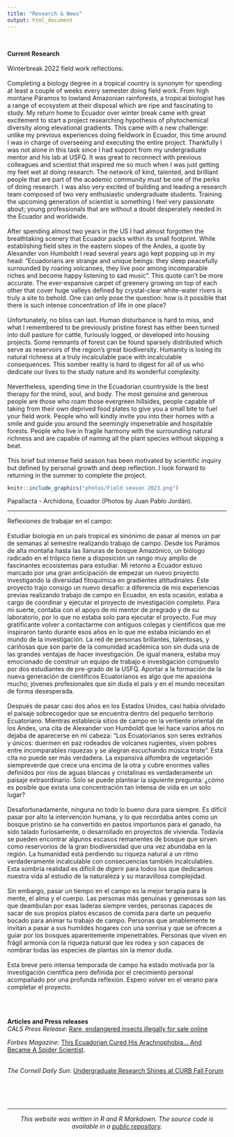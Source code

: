 ```yaml
---
title: "Research & News"
output: html_document
---
```


<br>

**Current Research**
<br>  
Winterbreak 2022 field work reflections: 
<br>  
Completing a biology degree in a tropical country is synonym for spending at least a couple of weeks every semester doing field work. From high montane Páramos to lowland Amazonian rainforests, a tropical biologist has a range of ecosystem at their disposal which are ripe and fascinating to study. My return home to Ecuador over winter break came with great excitement to start a project researching hypothesis of phytochemical diversity along elevational gradients. This came with a new challenge: unlike my previous experiences doing fieldwork in Ecuador, this time around I was in charge of overseeing and executing the entire project. Thankfully I was not alone in this task since I had support from my undergraduate mentor and his lab at USFQ. It was great to reconnect with previous colleagues and scientist that inspired me so much when I was just getting my feet wet at doing research. The network of kind, talented, and brilliant people that are part of the academic community must be one of the perks of doing research. I was also very excited of building and leading a research team composed of two very enthusiastic undergraduate students. Training the upcoming generation of scientist is something I feel very passionate about; young professionals that are without a doubt desperately needed in the Ecuador and worldwide.  
<br> 
After spending almost two years in the US I had almost forgotten the breathtaking scenery that Ecuador packs within its small footprint. While establishing field sites in the eastern slopes of the Andes, a quote by Alexander von Humboldt I read several years ago kept popping up in my head: “Ecuadorians are strange and unique beings: they sleep peacefully surrounded by roaring volcanoes, they live poor among incomparable riches and become happy listening to sad music”. This quote can’t be more accurate. The ever-expansive carpet of greenery growing on top of each other that cover huge valleys defined by crystal-clear white-water rivers is truly a site to behold. One can only pose the question: how is it possible that there is such intense concentration of life in one place? 
<br>  
Unfortunately, no bliss can last. Human disturbance is hard to miss, and what I remembered to be previously pristine forest has either been turned into dull pasture for cattle, furiously logged, or developed into housing projects. Some remnants of forest can be found sparsely distributed which serve as reservoirs of the region’s great biodiversity. Humanity is losing its natural richness at a truly incalculable pace with incalculable consequences. This somber reality is hard to digest for all of us who dedicate our lives to the study nature and its wonderful complexity.
<br>  
Nevertheless, spending time in the Ecuadorian countryside is the best therapy for the mind, soul, and body. The most genuine and generous people are those who roam those evergreen hillsides, people capable of taking from their own deprived food plates to give you a small bite to fuel your field work. People who will kindly invite you into their homes with a smile and guide you around the seemingly impenetrable and hospitable forests. People who live in fragile harmony with the surrounding natural richness and are capable of naming all the plant species without skipping a beat. 
<br>  
This brief but intense field season has been motivated by scientific inquiry but defined by personal growth and deep reflection. I look forward to returning in the summer to complete the project. 
<br>

```r

knitr::include_graphics("photos/Field season 2023.png") 

```
Papallacta - Archidona, Ecuador (Photos by Juan Pablo Jordán). 

***

Reflexiones de trabajar en el campo: 
<br>  
Estudiar biología en un país tropical es sinónimo de pasar al menos un par de semanas al semestre realizando trabajo de campo. Desde los Parámos de alta montaña hasta las llanuras de bosque Amazónico, un biólogo radicado en el trópico tiene a disposición un rango muy amplio de fascinantes ecosistemas para estudiar. Mi retorno a Ecuador estuvo marcado por una gran anticipación de empezar un nuevo proyecto investigando la diversidad fitoquímica en gradientes altitudinales. Este proyecto trajo consigo un nuevo desafío: a diferencia de mis experiencias previas realizando trabajo de campo en Ecuador, en esta ocasión, estaba a cargo de coordinar y ejecutar el proyecto de investigación completo.  Para mi suerte, contaba con el apoyo de mi mentor de pregrado y de su laboratorio, por lo que no estaba solo para ejecutar el proyecto. Fue muy gratificante volver a contactarme con antiguos colegas y científicos que me inspiraron tanto durante esos años en lo que me estaba iniciando en el mundo de la investigación. La red de personas brillantes, talentosas, y cariñosas que son parte de la comunidad académica son sin duda una de las grandes ventajas de hacer investigación. De igual manera, estaba muy emocionado de construir un equipo de trabajo e investigación compuesto por dos estudiantes de pre-grado de la USFQ. Aportar a la formación de la nueva generación de científicos Ecuatorianos es algo que me apasiona mucho; jóvenes profesionales que sin duda el país y en el mundo necesitan de forma desesperada. 
<br>  
Después de pasar casi dos años en los Estados Unidos, casi había olvidado el paisaje sobrecogedor que se encuentra dentro del pequeño territorio Ecuatoriano. Mientras establecía sitios de campo en la vertiente oriental de los Andes, una cita de Alexander von Humboldt que leí hace varios años no dejaba de aparecerse en mi cabeza: “Los Ecuatorianos son seres extraños y únicos: duermen en paz rodeados de volcanes rugientes, viven pobres entre incomparables riquezas y se alegran escuchando música triste”. Esta cita no puede ser más verdadera. La expansiva alfombra de vegetación siempreverde que crece una encima de la otra y cubre enormes valles definidos por ríos de aguas blancas y cristalinas es verdaderamente un paisaje extraordinario. Solo se puede plantear la siguiente pregunta: ¿cómo es posible que exista una concentración tan intensa de vida en un solo lugar?
<br>  
Desafortunadamente, ninguna no todo lo bueno dura para siempre. Es difícil pasar por alto la intervención humana, y lo que recordaba antes como un bosque prístino se ha convertido en pastos importunos para el ganado, ha sido talado furiosamente, o desarrollado en proyectos de vivienda. Todavía se pueden encontrar algunos escasos remanentes de bosque que sirven como reservorios de la gran biodiversidad que una vez abundaba en la región. La humanidad está perdiendo su riqueza natural a un ritmo verdaderamente incalculable con consecuencias también incalculables. Esta sombría realidad es difícil de digerir para todos los que dedicamos nuestra vida al estudio de la naturaleza y su maravillosa complejidad.
<br>  
Sin embargo, pasar un tiempo en el campo es la mejor terapia para la mente, el alma y el cuerpo. Las personas más genuinas y generosas son las que deambulan por esas laderas siempre verdes, personas capaces de sacar de sus propios platos escasos de comida para darte un pequeño bocado para animar tu trabajo de campo. Personas que amablemente te invitan a pasar a sus humildes hogares con una sonrisa y que se ofrecen a guiar por los bosques aparentemente impenetrables. Personas que viven en frágil armonía con la riqueza natural que les rodea y son capaces de nombrar todas las especies de plantas sin la menor duda.
<br>  
Esta breve pero intensa temporada de campo ha estado motivada por la investigación científica pero definida por el crecimiento personal acompañado por una profunda reflexión. Espero volver en el verano para completar el proyecto.

<br>
<br>

**Articles and Press releases**
<br>
*CALS Press Release*: [Rare, endangered insects illegally for sale online](https://cals.cornell.edu/news/2022/04/rare-endangered-insects-illegally-sale-online)

*Forbes Magazine*: [This Ecuadorian Cured His Arachnophobia... And Became A Spider Scientist](https://www.forbes.com/sites/andrewwight/2021/01/03/this-ecuadorian-cured-his--arachnophobia-and-became-a-spider-scientist/?sh=1a84e06f77d2).

<br>
*The Cornell Daily Sun*: [Undergraduate Research Shines at CURB Fall Forum](https://cornellsun.com/2019/11/25/undergraduate-research-shines-at-curb-fall-forum/)

<br>
<br>
<br>

***

<center> _This website was written in R and R Markdown. The source code is available in a [public repository](https://github.com/jpj73/personal_website)._ </center>
